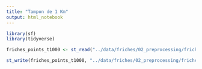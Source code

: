```yaml
---
title: "Tampon de 1 Km"
output: html_notebook
---
```


```r
library(sf)
library(tidyverse)
```

```r
friches_points_t1000 <- st_read("../data/friches/02_preprocessing/friches_points.gpkg") %>% st_set_crs(4326) %>% st_transform(2154) %>% st_buffer(1000) %>% dplyr::select(site_pk)
```

```r
st_write(friches_points_t1000, "../data/friches/02_preprocessing/friches_t1000.gpkg")
```



